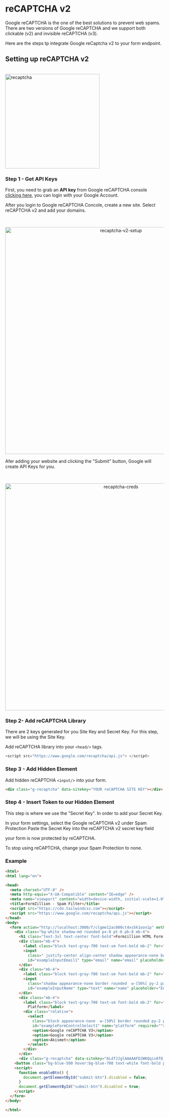 # reCAPTCHA v2

Google reCAPTCHA is the one of the best solutions to prevent web spams. There are two versions of Google reCAPTCHA and
we support both clickable (v2) and invisible reCAPTCHA (v3).

Here are the steps tp integrate Google reCaptcha v2 to your form endpoint.

## Setting up reCAPTCHA v2

<br />
<img
  src="/setup/spam-protection/re-captcha-on-click.gif"
  alt="recaptcha"
  width="300px"
/>

### Step 1 - Get API Keys

First, you need to grab an **API key** from Google reCAPTCHA console [clicking here](https://www.google.com/recaptcha/about/), you can login with your Google Account.

After you login to Google reCAPTCHA Concole, create a new site. Select reCAPTCHA v2 and add your domains.

<br />
<p align="center">
  <img
    src="/setup/spam-protection/re-captcha-v2-setup.png"
    alt="recaptcha-v2-setup"
    width="720px"
  />
</p>

Afer adding your website and clicking the "Submit" button, Google will create API Keys for you.

<br />
<p align="center">
  <img
    src="/setup/spam-protection/re-captcha-creds.png"
    alt="recaptcha-creds"
    width="720px"
  />
</p>

### Step 2- Add reCAPTCHA Library

There are 2 keys generated for you Site Key and Secret Key. For this step, we will be using the Site Key.

Add reCAPTCHA library into your `<head/>` tags.

```js copy
<script src="https://www.google.com/recaptcha/api.js"> </script>
```

### Step 3 - Add Hidden Element

Add hidden reCAPTCHA `<input/>` into your form.

```html copy
<div class="g-recaptcha" data-sitekey="YOUR reCAPTCHA SITE KEY"></div>
```

### Step 4 - Insert Token to our Hidden Element

This step is where we use the "Secret Key". In order to add your Secret Key.

In your form settings, select the Google reCAPTCHA v2 under Spam Protection Paste the Secret Key into the reCAPTCHA v2
secret key field

your form is now protected by reCAPTCHA.

To stop using reCAPTCHA, change your Spam Protection to none.

### Example

```html copy
<html>
<html lang="en">

<head>
  <meta charset="UTF-8" />
  <meta http-equiv="X-UA-Compatible" content="IE=edge" />
  <meta name="viewport" content="width=device-width, initial-scale=1.0" />
  <title>FormZillion - Spam Filter</title>
  <script src="https://cdn.tailwindcss.com"></script>
  <script src="https://www.google.com/recaptcha/api.js"></script>
</head>
<body>
  <form action="http://localhost:3000/f/clgme12ac000ct4xs5k1oon1p" method="post">
    <div class="bg-white shadow-md rounded px-8 pt-6 pb-8 mb-4">
      <h1 class="text-3xl text-center font-bold">Formzillion HTML Form Example</h1>
      <div class="mb-4">
        <label class="block text-gray-700 text-sm font-bold mb-2" for="exampleInputEmail1">Email address</label>
        <input
          class=" justify-center align-center shadow appearance-none border rounded w-[50%] py-2 px-3 text-gray-700 leading-tight focus:outline-none focus:shadow-outline"
          id="exampleInputEmail1" type="email" name="email" placeholder="Enter email" required="" />
      </div>
      <div class="mb-4">
        <label class="block text-gray-700 text-sm font-bold mb-2" for="exampleInputName">Name</label>
        <input
          class="shadow appearance-none border rounded  w-[50%] py-2 px-3 text-gray-700 leading-tight focus:outline-none focus:shadow-outline"
          id="exampleInputName" type="text" name="name" placeholder="Enter your name" required="" />
      </div>
      <div class="mb-4">
        <label class="block text-gray-700 text-sm font-bold mb-2" for="exampleFormControlSelect1">Favourite
          Platform</label>
        <div class="relative">
          <select
            class="block appearance-none  w-[50%] border rounded py-2 px-3 text-gray-700 leading-tight focus:outline-none focus:shadow-outline"
            id="exampleFormControlSelect1" name="platform" required="">
            <option>Google reCAPTCHA V3</option>
            <option>Google reCAPTCHA V3</option>
            <option>Akismet</option>
          </select>
        </div>
      </div>
      <div class="g-recaptcha" data-sitekey="6LdfJJglAAAAAFDJWKQqis8f8_6L_XDVsLN_fDAx" data-callback="enableBtn"></div>
    <button class="bg-blue-500 hover:bg-blue-700 text-white font-bold py-2 px-4 rounded mt-2" type="submit" id="submit-btn" disabled>Send</button>
    <script>
      function enableBtn() {
        document.getElementById("submit-btn").disabled = false;
      }
      document.getElementById("submit-btn").disabled = true;
    </script>
  </form>
</body>

</html>
```
